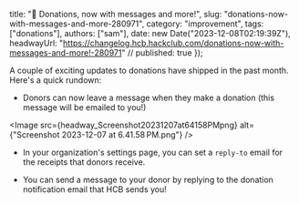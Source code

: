   title: "💌 Donations, now with messages and more!",
  slug: "donations-now-with-messages-and-more-280971",
  category: "improvement",
  tags: ["donations"],
  authors: ["sam"],
  date: new Date("2023-12-08T02:19:39Z"),
  headwayUrl: "https://changelog.hcb.hackclub.com/donations-now-with-messages-and-more!-280971" // published: true
});

A couple of exciting updates to donations have shipped in the past month. Here's a quick rundown:

* Donors can now leave a message when they make a donation (this message will be emailed to you!)


      
<Image src={headway_Screenshot20231207at64158PMpng} alt={"Screenshot 2023-12-07 at 6.41.58 PM.png"} />


* In your organization's settings page, you can set a `reply-to` email for the receipts that donors receive.

* You can send a message to your donor by replying to the donation notification email that HCB sends you!
